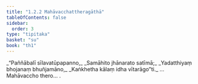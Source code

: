 ```yaml
---
title: "1.2.2 Mahāvacchattheragāthā"
tableOfContents: false
sidebar:
  order: 3
type: "tipitaka"
basket: "su"
book: "th1"
---
```



<DynamicBreadcrumb />

<Division number="12" book="th1">

<Paragraph number="30" type="verses" book="th1">
_“Paññābalī sīlavatūpapanno,_  
_Samāhito jhānarato satīmā;_  
_Yadatthiyaṃ bhojanaṃ bhuñjamāno,_  
_Kaṅkhetha kālaṃ idha vītarāgo”ti._  


</Paragraph>
</Division>

<Paragraph number="31" type="center" book="th1">
…  Mahāvaccho thero… .
</Paragraph>